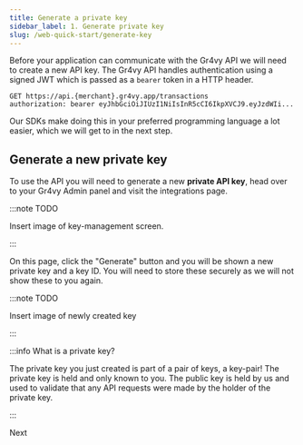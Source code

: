 ```yaml
---
title: Generate a private key
sidebar_label: 1. Generate private key
slug: /web-quick-start/generate-key
---
```



Before your application can communicate with the Gr4vy API we will need to
create a new API key. The Gr4vy API handles authentication using a signed JWT
which is passed as a `bearer` token in a HTTP header.

```http
GET https://api.{merchant}.gr4vy.app/transactions
authorization: bearer eyJhbGciOiJIUzI1NiIsInR5cCI6IkpXVCJ9.eyJzdWIi...
```

Our SDKs make doing this in your preferred programming language a lot easier,
which we will get to in the next step.

## Generate a new private key

To use the API you will need to generate a new **private API key**, head over to
your Gr4vy Admin panel and visit the integrations page.

:::note TODO

Insert image of key-management screen.

:::

On this page, click the "Generate" button and you will be shown a new private
key and a key ID. You will need to store these securely as we will not show
these to you again.

:::note TODO

Insert image of newly created key

:::

:::info What is a private key?

The private key you just created is part of a pair of keys, a key-pair! The
private key is held and only known to you. The public key is held by us and used
to validate that any API requests were made by the holder of the private key.

:::

<Next to="/guides/web-quick-start/embed">Next</Next>

